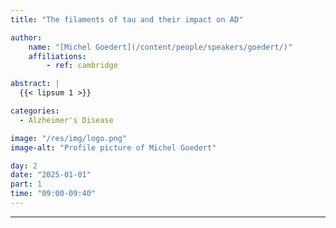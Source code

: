 ```yaml
---
title: "The filaments of tau and their impact on AD"

author:
    name: "[Michel Goedert](/content/people/speakers/goedert/)"
    affiliations:
        - ref: cambridge

abstract: |
  {{< lipsum 1 >}}

categories:
  - Alzheimer's Disease

image: "/res/img/logo.png"
image-alt: "Profile picture of Michel Goedert"

day: 2
date: "2025-01-01"
part: 1
time: "09:00-09:40"
---
```


***

<object data="/res/quarto.pdf" type="application/pdf" width="100%" height="600">
</object>